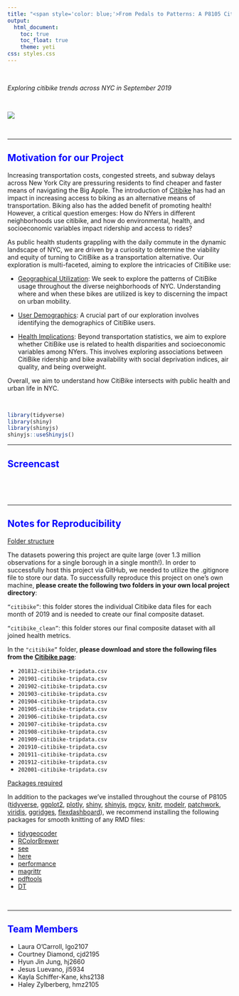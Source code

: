 ```yaml
---
title: "<span style='color: blue;'>From Pedals to Patterns: A P8105 Citibike Data Analysis</span>"
output: 
  html_document:
    toc: true
    toc_float: true
    theme: yeti
css: styles.css
---
```


<style>
  h1 {
    text-align: center;
     font-weight: bold;
  }
</style>


  &nbsp;
  
  *Exploring citibike trends across NYC in September 2019*


  &nbsp;
  
![](many_bike_pic.png)

  &nbsp;
  
***

## <span style="color: blue;">Motivation for our Project</span>

Increasing transportation costs, congested streets, and subway delays across New York City are pressuring residents to find cheaper and faster means of navigating the Big Apple. The introduction of [Citibike](https://citibikenyc.com/) has had an impact in increasing access to biking as an alternative means of transportation. Biking also has the added benefit of promoting health! However, a critical question emerges: How do NYers in different neighborhoods use citibike, and how do environmental, health, and socioeconomic variables impact ridership and access to rides? 

As public health students grappling with the daily commute in the dynamic landscape of NYC, we are driven by a curiosity to determine the viability and equity of turning to CitiBike as a transportation alternative. Our exploration is multi-faceted, aiming to explore the intricacies of CitiBike use:

   * <u>Geographical Utilization</u>: We seek to explore the patterns of CitiBike usage throughout the diverse neighborhoods of NYC. Understanding where and when these bikes are utilized is key to discerning the impact on urban mobility.
   
  * <u>User Demographics</u>: A crucial part of our exploration involves identifying the demographics of CitiBike users. 
  
  * <u>Health Implications</u>: Beyond transportation statistics, we aim to explore whether CitiBike use is related to health disparities and socioeconomic variables among NYers. This involves exploring associations between CitiBike ridership and bike availability with social deprivation indices, air quality, and being overweight.

Overall, we aim to understand how CitiBike intersects with public health and urban life in NYC.

&nbsp;

```r
library(tidyverse)
library(shiny)
library(shinyjs)
shinyjs::useShinyjs()
```

***
## <span style="color: blue;">Screencast</span>

  &nbsp;
  
<link here to embed video>
  &nbsp;

***

## <span style="color: blue;">Notes for Reproducibility</span>

<u>Folder structure</u>

The datasets powering this project are quite large (over 1.3 million observations for a single borough in a single month!). In order to successfully host this project via GitHub, we needed to utilize the .gitignore file to store our data. To successfully reproduce this project on one’s own machine, **please create the following two folders in your own local project directory**:

`“citibike”`: this folder stores the individual Citibike data files for each month of 2019 and is needed to create our final composite dataset.

`“citibike_clean”`: this folder stores our final composite dataset with all joined health metrics.

In the `"citibike”` folder, **please download and store the following files from the [Citibike page](https://s3.amazonaws.com/tripdata/index.html)**:

 - `201812-citibike-tripdata.csv`
 - `201901-citibike-tripdata.csv`
 - `201902-citibike-tripdata.csv`
 - `201903-citibike-tripdata.csv`
 - `201904-citibike-tripdata.csv`
 - `201905-citibike-tripdata.csv`
 - `201906-citibike-tripdata.csv`
 - `201907-citibike-tripdata.csv`
 - `201908-citibike-tripdata.csv`
 - `201909-citibike-tripdata.csv`
 - `201910-citibike-tripdata.csv`
 - `201911-citibike-tripdata.csv`
 - `201912-citibike-tripdata.csv`
 - `202001-citibike-tripdata.csv`

<u>Packages required</u> 

In addition to the packages we’ve installed throughout the course of P8105 ([tidyverse](https://www.tidyverse.org/), [ggplot2](https://ggplot2.tidyverse.org/), [plotly](https://plotly.com/r/), [shiny](https://www.rstudio.com/products/shiny/), [shinyjs](https://deanattali.com/shinyjs/), [mgcv](https://cran.r-project.org/web/packages/mgcv/mgcv.pdf), [knitr](https://yihui.org/knitr/), [modelr](https://modelr.tidyverse.org/), [patchwork](https://patchwork.data-imaginist.com/index.html), [viridis](https://sjmgarnier.github.io/viridis/ ), [ggridges](https://wilkelab.org/ggridges/), [flexdashboard](https://pkgs.rstudio.com/flexdashboard/)), we recommend installing the following packages for smooth knitting of any RMD files:

  - [tidygeocoder](https://jessecambon.github.io/tidygeocoder/)
  - [RColorBrewer](https://cran.r-project.org/web/packages/RColorBrewer/RColorBrewer.pdf)
  - [see](https://easystats.github.io/see/)
  - [here](https://here.r-lib.org/)
  - [performance](https://easystats.github.io/performance/)
  - [magrittr](https://magrittr.tidyverse.org/)
  - [pdftools](https://docs.ropensci.org/pdftools/)
  - [DT](https://rstudio.github.io/DT/)

&nbsp;


***
  
## <span style="color: blue;">Team Members</span>
  - Laura O'Carroll, lgo2107<br>
  - Courtney Diamond, cjd2195<br>
  - Hyun Jin Jung, hj2660<br>
  - Jesus Luevano, jl5934<br>
  - Kayla Schiffer-Kane, khs2138<br>
  - Haley Zylberberg, hmz2105<br> 
  





